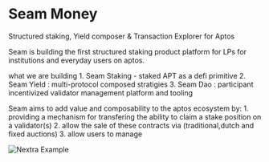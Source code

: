 
# Seam Money

Structured staking, Yield composer & Transaction Explorer for Aptos

Seam is building the first structured staking product platform for LPs for institutions and everyday users on aptos.

what we are building 1. Seam Staking - staked APT as a defi primitive 2. Seam Yield : multi-protocol composed stratigies 3. Seam Dao : participant incentivized validator management platform and tooling

Seam aims to add value and composability to the aptos ecosystem
by: 1. providing a mechanism for transfering the ability to claim a stake position on a validator(s) 2. allow the sale of these contracts via (traditional,dutch and fixed auctions) 3. allow users to manage

<Bleed>![Nextra Example](../public/seam-thumbnail.png)</Bleed>
